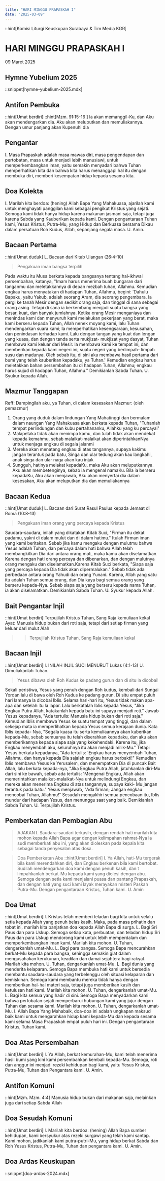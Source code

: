 ```yaml
---
title: "HARI MINGGU PRAPASKAH I"
date: "2025-03-09"
---
```

::hint[Komisi Liturgi Keuskupan Surabaya & Tim Media KGR]
# HARI MINGGU PRAPASKAH I
09 Maret 2025

## Hymne Yubelium 2025
::snippet[hymne-yubelium-2025.mdx]

## Antifon Pembuka
::hint[Umat berdiri]
::hint[Mzm. 91:15-16 ]
la akan memanggil-Ku, dan Aku akan mendengarkan dia. Aku akan meluputkan dan memuliakannya. Dengan umur panjang akan Kupenuhi dia


## Pengantar
I. Masa Prapaskah adalah masa mawas diri, masa pengendapan dan pertobatan, masa untuk menjadi lebih manusiawi, untuk memperkembangkan iman, yaitu semakin menyadari bahwa Tuhan memperhatikan kita dan bahwa kita harus menanggapi hal itu dengan membuka diri, memberi kesempatan hidup kepada sesama kita. 



## Doa Kolekta
I. Marilah kita berdoa: (hening)
Allah Bapa Yang Mahakuasa, ajarilah kami untuk menghayati panggilan kami sebagai pengikut Kristus yang sejati. Semoga kami tidak hanya hidup karena makanan jasmani saja, tetapi juga karena Sabda yang Kauberikan kepada kami. Dengan pengantaraan Tuhan kami, Yesus Kristus, Putra-Mu, yang Hidup dan Berkuasa bersama Dikau dalam persatuan Roh Kudus, Allah, sepanjang segala masa.
U. Amin.

## Bacaan Pertama
::hint[Umat duduk]
L. Bacaan dari Kitab Ulangan (26:4-10) 
> Pengakuan iman bangsa terpilih

Pada waktu itu Musa berkata kepada bangsanya tentang hal-ikhwal persembahan, katanya, "Imam harus menerima buah bungaran dari tanganmu dan meletakkannya di depan mezbah tuhan, Allahmu. Kemudian engkau harus menyatakan di hadapan Tuhan, Allahmu, begini: 'Dahulu Bapaku, yaitu Yakub, adalah seorang Aram, dia seorang pengembara. Ia pergi ke tanah Mesir dengan sedikit orang saja, dan tinggal di sana sebagai orang asing. Tetapi di sana ia berkembang menjadi suatu bangsa yang besar, kuat, dan banyak jumlahnya. Ketika orang Mesir menganiaya dan menindas kami dan menyuruh kami melakukan pekerjaan yang berat, maka kami berseru kepada Tuhan, Allah nenek moyang kami, lalu Tuhan mendengarkan suara kami; la memperhatikan kesengsaraan, kesusahan, dan penindasan terhadap kami. Lalu dengan tangan yang kuat dan lengan yang kuasa, dan dengan tanda serta mukjizat- mukjizat yang dasyat, Tuhan membawa kami keluar dari Mesir. Ia membawa kami ke tempat ini, dan memberikan kepada kami negeri ini, suatu negeri yang berlimpah- limpah susu dan madunya. Oleh sebab itu, di sini aku membawa hasil pertama dari bumi yang telah kauberikan kepadaku, ya Tuhan.' Kemudian engkau harus meletakkan bahan persembahan itu di hadapan Tuhan, Allahmu; engkau harus sujud di hadapan Tuhan, Allahmu." Demikianlah Sabda Tuhan. 
U. Syukur kepada Allah.

## Mazmur Tanggapan
Reff: Dampingilah aku, ya Tuhan, di dalam kesesakan
Mazmur: (oleh pemazmur)
1. Orang yang duduk dalam lindungan Yang Mahatinggi dan bermalam dalam naungan Yang Mahakuasa akan berkata kepada Tuhan, "Tuhanlah tempat perlindungan dan kubu pertahananku, Allahku yang ku percayai"
2. Malapetaka tidak akan menimpa kamu, dan tulah tidak akan mendekat kepada kemahmu, sebab malaikat-malaikat akan diperintahkanNya untuk menjaga engkau di segala jalanmi
3. Mereka akan menatang engkau di atas tangannya, supaya kakimu jangan terantuk pada batu, Singa dan ular tedung akan kau langkahi, anak singa dan ular naga akan kau injak
4. Sungguh, hatinya melakat kepadaKu, maka Aku akan meluputkannya. Aku akan membetenginya, sebab ia mengenal namaKu. Bila ia berseru kepadaKu, Aku akan menjawab, Aku akan menyertai dia dalam kesesakan, Aku akan meluputkan dia dan memuliakannya

## Bacaan Kedua
::hint[Umat duduk]
L.  Bacaan dari Surat Rasul Paulus kepada Jemaat di Roma (10:8-13) 
> Pengakuan iman orang yang percaya kepada Kristus

Saudara-saudara, inilah yang dikatakan Kitab Suci, "Firman itu dekat padamu, yakni di dalam mulut dan di dalam hatimu." Itulah Firman iman yang kami beritakan. Sebab jika kamu mengaku dengan mulutmu bahwa Yesus adalah Tuhan, dan percaya dalam hati bahwa Allah telah membangkitkan Dia dari antara orang mati, maka kamu akan diselamatkan. Karena dengan hati orang percaya dan dibenarkan, dan dengan mulutnya orang mengaku dan diselamatkan.Karena Kitab Suci berkata, "Siapa saja yang percaya kepada Dia tidak akan dipermalukan." Sebab tidak ada perbedaan antara orang Yahudi dan orang Yunani. Karena, Allah yang satu itu adalah Tuhan semua orang, dan Dia kaya bagi semua orang yang berseru kepada-Nya. Sebab siapa saja yang berseru kepada nama Tuhan, ia akan diselamatkan. Demikianlah Sabda Tuhan. 
U. Syukur kepada Allah.

## Bait Pengantar Injil
::hint[Umat berdiri]
Terpujilah Kristus Tuhan, Sang Raja kemuliaan kekal
Ayat: Manusia hidup bukan dari roti saja, tetapi dari setiap firman yang keluar dari mulut Alah
>> Terpujilah Kristus Tuhan, Sang Raja kemuliaan kekal

## Bacaan Injil
::hint[Umat berdiri]
I. INILAH INJIL SUCI MENURUT Lukas (4:1-13) 
U. Dimuliakanlah Tuhan.
> Yesus dibawa oleh Roh Kudus ke padang gurun dan di situ la dicobai!

Sekali peristiwa, Yesus yang penuh dengan Roh kudus, kembali dari Sungai Yordan lalu di bawa oleh Roh Kudus ke padang gurun. Di situ empat puluh hari lamanya la dicobai Iblis. Selama hari-hari itu, Yesus tidak makan apa-apa dan setelah itu la lapar. Lalu berkatalah Iblis kepada Yesus, "Jika Engkau Putra Allah, katakanlah kepada batu ini supaya menjadi roti." Jawab Yesus kepadanya, "Ada tertulis: Manusia hidup bukan dari roti saja." Kemudian Iblis membawa Yesus ke suatu tempat yang tinggi, dan dalam sekejap mata ia memperlihatkan kepada Yesus semua kerajaan dunia. Kata Iblis kepada- Nya, "Segala kuasa itu serta kemuliaannya akan kuberikan kepada-Mu, sebab semuanya itu telah diserahkan kepadaku, dan aku akan memberikannya kepada siapa saja yang kekehendaki. Karena itu, jika Engkau menyembah aku, seluruhnya itu akan menjadi milik-Mu." Tetapi Yesus berkata kepadanya, "Ada tertulis: 'Engkau harus menyembah Tuhan, Allahmu, dan hanya kepada Dia sajalah engkau harus berbakti!" Kemudian Iblis membawa Yesus ke Yerusalem, dan menempatkan Dia di puncak Bait Allah, lalu berkata kepada-nya, "Jika Engkau Putra Allah, jatuhkanlah diri-Mu dari sini ke bawah, sebab ada tertulis: 'Mengenai Engkau, Allah akan memerintahkan malaikat-malaikat-Nya untuk melindungi Engkau, dan mereka akan menerima Engkau di atas tangannya, supaya kaki- Mu jangan terantuk pada batu." Yesus menjawab, "Ada firman; Jangan engkau mencobai Tuhan, Allahmu!" Sesudah mengakhiri semua pencobaan itu, Iblis mundur dari hadapan Yesus, dan menunggu saat yang baik. Demikianlah Sabda Tuhan. 
U. Terpujilah Kristus.

## Pemberkatan dan Pembagian Abu
>AJAKAN
I. Saudara-saudari terkasih, dengan rendah hati marilah kita mohon kepada Allah Bapa agar dengan kelimpahan rahmat-Nya la sudi memberkati abu ini, yang akan dioleskan pada kepala kita sebagai tanda penyesalan atas dosa. 

> Doa Pemberkatan Abu
::hint[Umat berdiri]
I. Ya Allah, hati-Mu tergerak bila kami merendahkan diri, dan Engkau berkenan bila kami bertobat. Sudilah mendengarkan doa kami dengan penuh kasih, dan t limpahkanlah berkat-Mu kepada kami yang diolesi dengan abu. Semoga dengan setia kami menjalani puasa dan pantang Prapaskah, dan dengan hati yang suci kami layak merayakan misteri Paskah Putra-Mu. Dengan pengantaraan Kristus, Tuhan kami. 
U. Amin

## Doa Umat
::hint[Umat berdiri]
I. Kristus telah memberi teladan bagi kita untuk selalu setia kepada Allah yang penuh belas kasih. Maka, pada masa prihatin dan tobat ini, marilah kita panjatkan doa kepada Allah Bapa di surga. 
L. Bagi Sri Paus dan para Uskup. Semoga setiap kata, perbuatan, dan teladan hidup Sri Paus dan para Uskup mendorong kami untuk lebih memperdalam dan memperkembangkan iman kami. Marilah kita mohon. 
U. Tuhan, dengarkanlah umat-Mu. 
L. Bagi para bangsa. Semoga Bapa mencurahkan berkat-Mu kepada para bangsa, sehingga semakin giat dalam mengusahakan kerukunan, keadilan dan damai sejahtera bagi rakyat. Marilah kita mohon. 
U. Tuhan, dengarkanlah umat-Mu. 
L. Bagi dunia yang menderita kelaparan. Semoga Bapa membuka hati kami untuk bersedia membantu saudara-saudara yang terbelenggu oleh situasi kelaparan dan kemiskinan. Semoga kami membantu mereka tidak hanya dengan memberikan hal-hal materi saja, tetapi juga memberikan kasih dan ketulusan hati kami. Marilah kita mohon. 
U. Tuhan, dengarkanlah umat-Mu. 
L. Bagi kita semua yang hadir di sini. Semoga Bapa menyadarkan kami bahwa pertobatan sejati memperbarui hubungan kami yang jujur dengan Tuhan dan sesama kami. Marilah kita mohon. 
U. Tuhan, dengarkanlah umat-Mu. 
I. Allah Bapa Yang Mahabaik, doa-doa ini adalah ungkapan maksud baik kami untuk mengarahkan hidup kami kepada-Mu dan kepada sesama kami selama Masa Prapaskah empat puluh hari ini. Dengan pengantaraan Kristus, Tuhan kami. 

## Doa Atas Persembahan
::hint[Umat berdiri]
I. Ya Allah, berkat kemurahan-Mu, kami telah menerima hasil bumi yang kini kami persembahkan kembali kepada-Mu. Semoga, roti dan anggur ini menjadi rezeki kehidupan bagi kami, yaitu Yesus Kristus, Putra-Mu, Tuhan dan Pengantara kami. 
U. Amin.

## Antifon Komuni
::hint[Mzm. Mzm. 4:4]
Manusia hidup bukan dari makanan saja, melainkan juga dari setiap Sabda Allah


## Doa Sesudah Komuni
::hint[Umat berdiri]
I. Marilah kita berdoa: (hening)
Allah Bapa sumber kehidupan, kami bersyukur atas rezeki surgawi yang telah kami santap. Kami mohon, jadikanlah kami putra-putri-Mu, yang hidup berkat Sabda dan Roh Yesus Kristus, Putra-Mu, Tuhan dan pengantara kami. 
U. Amin.

## Doa Ardas Keuskupan
::snippet[doa-ardas-2024.mdx]
